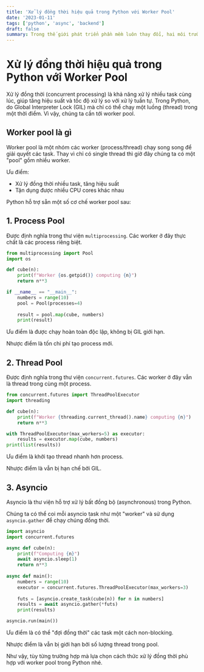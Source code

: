 ```yaml
---
title: 'Xử lý đồng thời hiệu quả trong Python với Worker Pool'
date: '2023-01-11'
tags: ['python', 'async', 'backend']
draft: false
summary: Trong thế giới phát triển phần mềm luôn thay đổi, hai môi trường lập trình đã liên tục thu hút sự chú ý vì các tính năng độc đáo và khả năng mạnh mẽ của chún
---
```




# Xử lý đồng thời hiệu quả trong Python với Worker Pool

Xử lý đồng thời (concurrent processing) là khả năng xử lý nhiều task cùng lúc, giúp tăng hiệu suất và tốc độ xử lý so với xử lý tuần tự. Trong Python, do Global Interpreter Lock (GIL) mà chỉ có thể chạy một luồng (thread) trong một thời điểm. Vì vậy, chúng ta cần tới worker pool.

## Worker pool là gì 

Worker pool là một nhóm các worker (process/thread) chạy song song để giải quyết các task. Thay vì chỉ có single thread thì giờ đây chúng ta có một "pool" gồm nhiều worker.

Ưu điểm:

- Xử lý đồng thời nhiều task, tăng hiệu suất
- Tận dụng được nhiều CPU cores khác nhau 

Python hỗ trợ sẵn một số cơ chế worker pool sau:

## 1. Process Pool

Được định nghĩa trong thư viện `multiprocessing`. Các worker ở đây thực chất là các process riêng biệt.

```python
from multiprocessing import Pool
import os

def cube(n):
    print(f"Worker {os.getpid()} computing {n}")
    return n**3

if __name__ == "__main__":
    numbers = range(10)
    pool = Pool(processes=4)
    
    result = pool.map(cube, numbers)    
    print(result)
```

Ưu điểm là được chạy hoàn toàn độc lập, không bị GIL giới hạn.

Nhược điểm là tốn chi phí tạo process mới. 

## 2. Thread Pool

Được định nghĩa trong thư viện `concurrent.futures`. Các worker ở đây vẫn là thread trong cùng một process.

```python
from concurrent.futures import ThreadPoolExecutor
import threading

def cube(n):
    print(f"Worker {threading.current_thread().name} computing {n}")
    return n**3

with ThreadPoolExecutor(max_workers=5) as executor:
    results = executor.map(cube, numbers)
print(list(results))
```  

Ưu điểm là khởi tạo thread nhanh hơn process.

Nhược điểm là vẫn bị hạn chế bởi GIL.

## 3. Asyncio

Asyncio là thư viện hỗ trợ xử lý bất đồng bộ (asynchronous) trong Python.

Chúng ta có thể coi mỗi asyncio task như một "worker" và sử dụng `asyncio.gather` để chạy chúng đồng thời.

```python
import asyncio
import concurrent.futures

async def cube(n):
    print(f"Computing {n}")
    await asyncio.sleep(1)  
    return n**3
   
async def main():
    numbers = range(10)
    executor = concurrent.futures.ThreadPoolExecutor(max_workers=3)
    
    futs = [asyncio.create_task(cube(n)) for n in numbers]   
    results = await asyncio.gather(*futs)
    print(results)

asyncio.run(main())
```

Ưu điểm là có thể "đợi đồng thời" các task một cách non-blocking.

Nhược điểm là vẫn bị giới hạn bởi số lượng thread trong pool.

Như vậy, tùy từng trường hợp mà lựa chọn cách thức xử lý đồng thời phù hợp với worker pool trong Python nhé.
